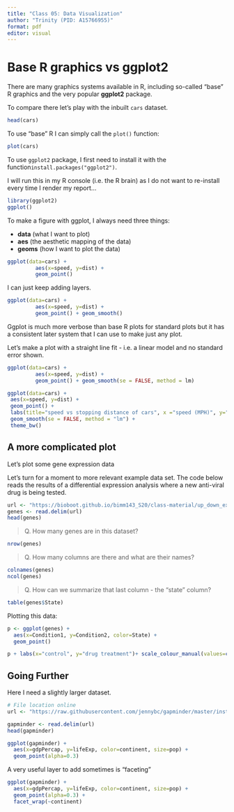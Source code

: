 ```yaml
---
title: "Class 05: Data Visualization"
author: "Trinity (PID: A15766955)"
format: pdf
editor: visual
---
```


# Base R graphics vs ggplot2

There are many graphics systems available in R, including so-called "base" R graphics and the very popular **ggplot2** package.

To compare there let's play with the inbuilt `cars` dataset.

```r
head(cars)
```
To use "base" R I can simply call the `plot()` function: 
```r
plot(cars)
```

To use `ggplot2` package, I first need to install it with the function`install.packages("ggplot2")`.

I will run this in my R console (i.e. the R brain) as I do not want to re-install every time I render my report...

```r
library(ggplot2)
ggplot()
```

To make a figure with ggplot, I always need three things:

 - **data** (what I want to plot)
 - **aes** (the aesthetic mapping of the data)
 - **geoms** (how I want to plot the data)

```r
ggplot(data=cars) + 
         aes(x=speed, y=dist) +
         geom_point()
```
I can just keep adding layers.

```r
ggplot(data=cars) + 
         aes(x=speed, y=dist) +
         geom_point() + geom_smooth()
```

Ggplot is much more verbose than base R plots for standard plots but it has a consistent later system that I can use to make just any plot.

Let's make a plot with a straight line fit - i.e. a linear model and no standard error shown.

```r
ggplot(data=cars) + 
         aes(x=speed, y=dist) +
         geom_point() + geom_smooth(se = FALSE, method = lm)
```

```r
ggplot(data=cars) + 
 aes(x=speed, y=dist) +
 geom_point() + 
 labs(title="speed vs stopping distance of cars", x ="speed (MPH)", y="stopping distance (ft)", subtitle="BIMM 143", caption="Dataset: 'cars'") +
 geom_smooth(se = FALSE, method = "lm") + 
 theme_bw()
```

## A more complicated plot

Let's plot some gene expression data

Let’s turn for a moment to more relevant example data set. The code below reads the results of a differential expression analysis where a new anti-viral drug is being tested.
```r
url <- "https://bioboot.github.io/bimm143_S20/class-material/up_down_expression.txt"
genes <- read.delim(url)
head(genes)
```

> Q. How many genes are in this dataset?

```r
nrow(genes)
```

> Q. How many columns are there and what are their names?

```r
colnames(genes)
ncol(genes)
```

>Q. How can we summarize that last column - the "state" column?

```r
table(genes$State)
```

Plotting this data:

```r
p <- ggplot(genes) + 
  aes(x=Condition1, y=Condition2, color=State) + 
  geom_point()
```

```r
p + labs(x="control", y="drug treatment")+ scale_colour_manual(values=c("green", "beige", "blue"))
```

## Going Further

Here I need a slightly larger dataset.

```r
# File location online
url <- "https://raw.githubusercontent.com/jennybc/gapminder/master/inst/extdata/gapminder.tsv"

gapminder <- read.delim(url)
head(gapminder)
```

```r
ggplot(gapminder) +
  aes(x=gdpPercap, y=lifeExp, color=continent, size=pop) +
  geom_point(alpha=0.3)
```

A very useful layer to add sometimes is "faceting"

```r
ggplot(gapminder) +
  aes(x=gdpPercap, y=lifeExp, color=continent, size=pop) +
  geom_point(alpha=0.3) +
  facet_wrap(~continent)
```
